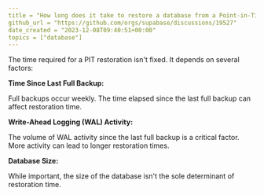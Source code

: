 ```yaml
---
title = "How long does it take to restore a database from a Point-in-Time backup (PITR)?"
github_url = "https://github.com/orgs/supabase/discussions/19527"
date_created = "2023-12-08T09:40:51+00:00"
topics = ["database"]
---
```


The time required for a PIT restoration isn't fixed. It depends on several factors:

**Time Since Last Full Backup:**

Full backups occur weekly. The time elapsed since the last full backup can affect restoration time.

**Write-Ahead Logging (WAL) Activity:**

The volume of WAL activity since the last full backup is a critical factor. More activity can lead to longer restoration times.

**Database Size:**

While important, the size of the database isn't the sole determinant of restoration time.
